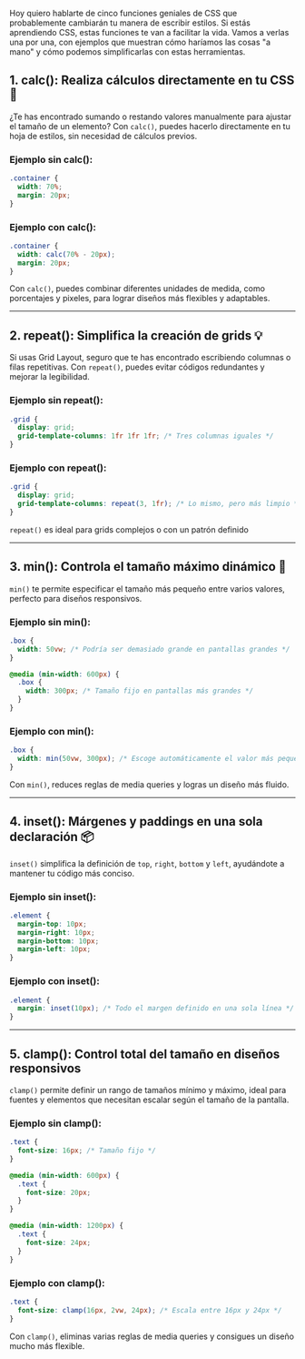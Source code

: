 Hoy quiero hablarte de cinco funciones geniales de CSS que probablemente cambiarán tu manera de escribir estilos. Si estás aprendiendo CSS, estas funciones te van a facilitar la vida. Vamos a verlas una por una, con ejemplos que muestran cómo haríamos las cosas "a mano" y cómo podemos simplificarlas con estas herramientas.

## 1. calc(): Realiza cálculos directamente en tu CSS ​​📏

¿Te has encontrado sumando o restando valores manualmente para ajustar el tamaño de un elemento? Con `calc()`, puedes hacerlo directamente en tu hoja de estilos, sin necesidad de cálculos previos.

### Ejemplo sin calc():
```css
.container {
  width: 70%;
  margin: 20px;
}
```
### Ejemplo con calc():
```css
.container {
  width: calc(70% - 20px);
  margin: 20px;
}
```

Con `calc()`, puedes combinar diferentes unidades de medida, como porcentajes y pixeles, para lograr diseños más flexibles y adaptables.

---

## 2. repeat(): Simplifica la creación de grids 💡

Si usas Grid Layout, seguro que te has encontrado escribiendo columnas o filas repetitivas. Con `repeat()`, puedes evitar códigos redundantes y mejorar la legibilidad.

### Ejemplo sin repeat():
```css
.grid {
  display: grid;
  grid-template-columns: 1fr 1fr 1fr; /* Tres columnas iguales */
}
```
### Ejemplo con repeat():
```css
.grid {
  display: grid;
  grid-template-columns: repeat(3, 1fr); /* Lo mismo, pero más limpio */
}
```

`repeat()` es ideal para grids complejos o con un patrón definido

---

## 3. min(): Controla el tamaño máximo dinámico 🤏

`min()` te permite especificar el tamaño más pequeño entre varios valores, perfecto para diseños responsivos.

### Ejemplo sin min():
```css
.box {
  width: 50vw; /* Podría ser demasiado grande en pantallas grandes */
}

@media (min-width: 600px) {
  .box {
    width: 300px; /* Tamaño fijo en pantallas más grandes */
  }
}
```
### Ejemplo con min():
```css
.box {
  width: min(50vw, 300px); /* Escoge automáticamente el valor más pequeño */
}
```

Con `min()`, reduces reglas de media queries y logras un diseño más fluido.

---

## 4. inset(): Márgenes y paddings en una sola declaración 📦

`inset()` simplifica la definición de `top`, `right`, `bottom` y `left`, ayudándote a mantener tu código más conciso.

### Ejemplo sin inset():
```css
.element {
  margin-top: 10px;
  margin-right: 10px;
  margin-bottom: 10px;
  margin-left: 10px;
}
```
### Ejemplo con inset():
```css
.element {
  margin: inset(10px); /* Todo el margen definido en una sola línea */
}
```

---

## 5. clamp(): Control total del tamaño en diseños responsivos

`clamp()` permite definir un rango de tamaños mínimo y máximo, ideal para fuentes y elementos que necesitan escalar según el tamaño de la pantalla.

### Ejemplo sin clamp():
```css
.text {
  font-size: 16px; /* Tamaño fijo */
}

@media (min-width: 600px) {
  .text {
    font-size: 20px;
  }
}

@media (min-width: 1200px) {
  .text {
    font-size: 24px;
  }
}
```
### Ejemplo con clamp():
```css
.text {
  font-size: clamp(16px, 2vw, 24px); /* Escala entre 16px y 24px */
}
```

Con `clamp()`, eliminas varias reglas de media queries y consigues un diseño mucho más flexible.